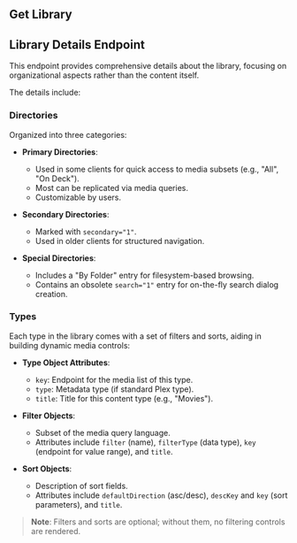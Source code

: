 ## Get Library

## Library Details Endpoint

This endpoint provides comprehensive details about the library, focusing on organizational aspects rather than the content itself.   

The details include:

### Directories
Organized into three categories:

- **Primary Directories**: 
  - Used in some clients for quick access to media subsets (e.g., "All", "On Deck").
  - Most can be replicated via media queries.
  - Customizable by users.

- **Secondary Directories**:
  - Marked with `secondary="1"`.
  - Used in older clients for structured navigation.

- **Special Directories**:
  - Includes a "By Folder" entry for filesystem-based browsing.
  - Contains an obsolete `search="1"` entry for on-the-fly search dialog creation.

### Types
Each type in the library comes with a set of filters and sorts, aiding in building dynamic media controls:

- **Type Object Attributes**:
  - `key`: Endpoint for the media list of this type.
  - `type`: Metadata type (if standard Plex type).
  - `title`: Title for this content type (e.g., "Movies").

- **Filter Objects**:
  - Subset of the media query language.
  - Attributes include `filter` (name), `filterType` (data type), `key` (endpoint for value range), and `title`.

- **Sort Objects**:
  - Description of sort fields.
  - Attributes include `defaultDirection` (asc/desc), `descKey` and `key` (sort parameters), and `title`.

> **Note**: Filters and sorts are optional; without them, no filtering controls are rendered.
